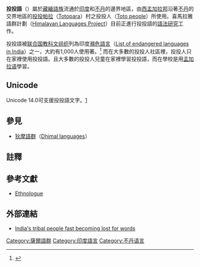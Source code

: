 {{Link style|time=2015-12-11T07:12:24+00:00}}
{{Infobox language 
|name=投投語
|nativename={{lang|en|Toto}}
|region=[[印度|印度]][[西孟加拉邦|西孟加拉邦]]
|speakers=約1,000人
|date=2012年<ref name="doherty"/>
|ethnicity=[[投投人|投投人]]
|familycolor=Sino-Tibetan
|fam2=([[藏緬語族|藏緬語族]])
|fam3=[[萨尔语群|萨尔语群]]
|fam4=[[狄摩語群|狄摩語群]]
|iso3=txo
}}

'''投投語'''（{{lang|en|Toto}}）屬於[[藏緬語族|藏緬語族]]流通於[[印度|印度]]和[[不丹|不丹]]的邊界地區，由[[西孟加拉邦|西孟加拉邦]]沿著[[不丹|不丹]]的交界地區的[[投投帕拉|投投帕拉]]（[[:en:Totopara|Totopara]]）村之投投人（[[:en:Toto_people|Toto people]]）所使用。喜馬拉雅語群計劃（[[:en:Himalayan_Languages_Project|Himalayan Languages Project]]）目前正進行投投語的[[语法研究的三个平面|語法研究]]工作。

投投語被[[联合国教科文组织|联合国教科文组织]]列為印度[[瀕危語言|瀕危語言]]（[[:en:list_of_endangered_languages_in_India|List of endangered languages in India]]）之一，大約有1,000人使用著。<ref name="doherty">{{cite web|title=India's tribal people fast becoming lost for words|date=April 29, 2012|work=The Age|author=Ben Doherty|url=http://www.theage.com.au/world/indias-tribal-people-fast-becoming-lost-for-words-20120429-1xted.html|accessdate=2013-08-28|archive-date=2014-12-18|archive-url=https://web.archive.org/web/20141218153131/http://www.theage.com.au/world/indias-tribal-people-fast-becoming-lost-for-words-20120429-1xted.html|dead-url=no}}</ref> 而在大多數的投投人社區裡，投投人只在家裡使用投投語。且大多數的投投人兒童在家裡學習投投語，而在學校是用[[孟加拉语|孟加拉语]]學習。

==Unicode==
Unicode 14.0可支援投投語文字。[https://www.unicode.org/charts/PDF/Unicode-14.0/U140-1E290.pdf] {{Wayback|url=https://www.unicode.org/charts/PDF/Unicode-14.0/U140-1E290.pdf |date=20210913233645 }}

==參見==
* [[狄摩語群|狄摩語群]]（[[Dhimal_languages|Dhimal languages]]）

==註釋==
{{Reflist}}

==參考文獻==
{{refbegin}}
* [http://www.ethnologue.com/show_language.asp?code=txo Ethnologue] {{Wayback|url=http://www.ethnologue.com/show_language.asp?code=txo |date=20121013004658 }}
{{refend}}

==外部連結==
* [http://www.smh.com.au/world/indias-tribal-people-fast-becoming-lost-for-words-20120429-1xt06.html India's tribal people fast becoming lost for words] {{Wayback|url=http://www.smh.com.au/world/indias-tribal-people-fast-becoming-lost-for-words-20120429-1xt06.html |date=20150925021324 }} {{en icon}}

[[Category:薩爾語群|Category:薩爾語群]]
[[Category:印度語言|Category:印度語言]]
[[Category:不丹语言|Category:不丹语言]]